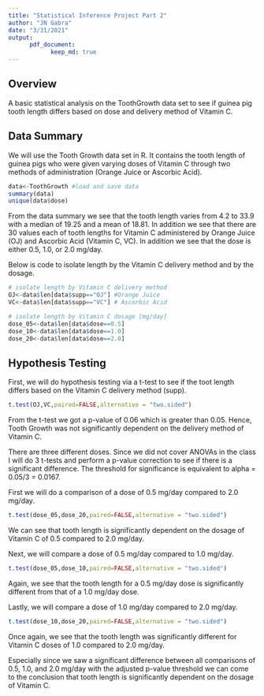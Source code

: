 ```yaml
---
title: "Statistical Inference Project Part 2"
author: "JN Gabra"
date: "3/31/2021"
output: 
      pdf_document:
            keep_md: true
---
```

## Overview
A basic statistical analysis on the ToothGrowth data set to see if guinea pig tooth length differs based on dose and delivery method of Vitamin C.

## Data Summary
We will use the Tooth Growth data set in R. It contains the tooth length of guinea pigs who were given varying doses of Vitamin C through two methods of administration (Orange Juice or Ascorbic Acid).
```r
data<-ToothGrowth #load and save data
summary(data)
unique(data$dose)
```

From the data summary we see that the tooth length varies from 4.2 to 33.9 with a median of 19.25 and a mean of 18.81. In addition we see that there are 30 values each of tooth lengths for Vitamin C administered by Orange Juice (OJ) and Ascorbic Acid (Vitamin C, VC). In addition we see that the dose is either 0.5, 1.0, or 2.0 mg/day. 


Below is code to isolate length by the Vitamin C delivery method and by the dosage.

```r
# isolate length by Vitamin C delivery method
OJ<-data$len[data$supp=="OJ"] #Orange Juice
VC<-data$len[data$supp=="VC"] # Ascorbic Acid

# isolate length by Vitamin C dosage [mg/day]
dose_05<-data$len[data$dose==0.5] 
dose_10<-data$len[data$dose==1.0]
dose_20<-data$len[data$dose==2.0]
```

## Hypothesis Testing
First, we will do hypothesis testing via a t-test to see if the toot length differs based on the Vitamin C delivery method (supp).
```r
t.test(OJ,VC,paired=FALSE,alternative = "two.sided")
```

From the t-test we got a p-value of 0.06 which is greater than 0.05. Hence, Tooth Growth was not significantly dependent on the delivery method of Vitamin C.


There are three different doses. Since we did not cover ANOVAs in the class I will do 3 t-tests and perform a p-value correction to see if there is a significant difference.
The threshold for significance is equivalent to alpha = 0.05/3 = 0.0167.

First we will do a comparison of a dose of 0.5 mg/day compared to 2.0 mg/day.
```r
t.test(dose_05,dose_20,paired=FALSE,alternative = "two.sided")
```

We can see that tooth length is significantly dependent on the dosage of Vitamin C of 0.5 compared to 2.0 mg/day.

Next, we will compare a dose of 0.5 mg/day compared to 1.0 mg/day.
```r
t.test(dose_05,dose_10,paired=FALSE,alternative = "two.sided")
```

Again, we see that the tooth length for a 0.5 mg/day dose is significantly different from that of a 1.0 mg/day dose.

Lastly, we will compare a dose of 1.0 mg/day compared to 2.0 mg/day.
```r
t.test(dose_10,dose_20,paired=FALSE,alternative = "two.sided")
```
Once again, we see that the tooth length was significantly different for Vitamin C doses of 1.0 compared to 2.0 mg/day.

Especially since we saw a significant difference between all comparisons of 0.5, 1.0, and 2.0 mg/day with the adjusted p-value threshold we can come to the conclusion that tooth length is significantly dependent on the dosage of Vitamin C.